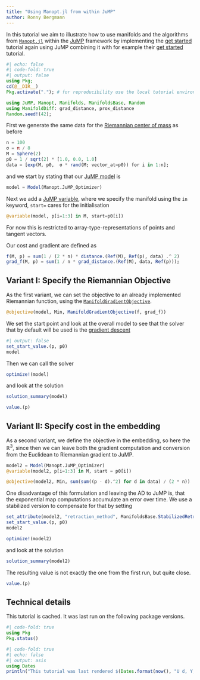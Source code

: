```yaml
---
title: "Using Manopt.jl from within JuMP"
author: Ronny Bergmann
---
```


In this tutorial we aim to illustrate how to use manifolds and the algorithms from [`Manopt.jl`](https://manoptjl.org) within the [JuMP](https://jump.dev) framework by implementing the [get started](getstarted.md) tutorial again using JuMP combining it with for example their [get started](https://jump.dev/JuMP.jl/stable/tutorials/getting_started/getting_started_with_JuMP/#Getting-started-with-JuMP) tutorial.

```julia
#| echo: false
#| code-fold: true
#| output: false
using Pkg;
cd(@__DIR__)
Pkg.activate("."); # for reproducibility use the local tutorial environment.
```

```julia
using JuMP, Manopt, Manifolds, ManifoldsBase, Random
using ManifoldDiff: grad_distance, prox_distance
Random.seed!(42);
```

First we generate the same data for the [Riemannian center of mass](getstarted.md) as before

```julia
n = 100
σ = π / 8
M = Sphere(2)
p0 = 1 / sqrt(2) * [1.0, 0.0, 1.0]
data = [exp(M, p0,  σ * rand(M; vector_at=p0)) for i in 1:n];
```

and we start by stating that our [JuMP model](https://jump.dev/JuMP.jl/stable/manual/models/) is

```julia
model = Model(Manopt.JuMP_Optimizer)
```

Next we add a [JuMP variable](https://jump.dev/JuMP.jl/stable/manual/variables/),
where we specify the manifold using the `in` keyword, `start=` cares for the initialisation

```julia
@variable(model, p[i=1:3] in M, start=p0[i])
```

For now this is restricted to array-type-representations of points and tangent vectors.

Our cost and gradient are defined as

```julia
f(M, p) = sum(1 / (2 * n) * distance.(Ref(M), Ref(p), data) .^ 2)
grad_f(M, p) = sum(1 / n * grad_distance.(Ref(M), data, Ref(p)));
```

## Variant I: Specify the Riemannian Objective

As the first variant, we can set the objective to an already implemented Riemannian function,
using the [`ManifoldGradientObjective`](@ref).

```julia
@objective(model, Min, ManifoldGradientObjective(f, grad_f))
```

We set the start point and look at the overall model to see that the solver that by default will be used is the [gradient descent](../solvers/gradient_descent.md)

```julia
#| output: false
set_start_value.(p, p0)
model
```

Then we can call the solver

```julia
optimize!(model)
```

and look at the solution

```julia
solution_summary(model)
```

```julia
value.(p)
```

## Variant II: Specify cost in the embedding

As a second variant, we define the objective in the embedding, so here the $\mathbb R^3$,
since then we can leave both the gradient computation and conversion from the Euclidean
to Riemannian gradient to JuMP.

```julia
model2 = Model(Manopt.JuMP_Optimizer)
@variable(model2, p[i=1:3] in M, start = p0[i])
```

```julia
@objective(model2, Min, sum(sum((p - d).^2) for d in data) / (2 * n))
```

One disadvantage of this formulation and leaving the AD to JuMP is, that the
exponential map computations accumulate an error over time. We use a stabilized version
to compensate for that by setting

```julia
set_attribute(model2, "retraction_method", ManifoldsBase.StabilizedRetraction(ExponentialRetraction()))
set_start_value.(p, p0)
model2
```


```julia
optimize!(model2)
```

and look at the solution

```julia
solution_summary(model2)
```

The resulting value is not exactly the one from the first run, but quite close.

```julia
value.(p)
```

## Technical details

This tutorial is cached. It was last run on the following package versions.

```julia
#| code-fold: true
using Pkg
Pkg.status()
```
```julia
#| code-fold: true
#| echo: false
#| output: asis
using Dates
println("This tutorial was last rendered $(Dates.format(now(), "U d, Y, H:M:S")).");
```